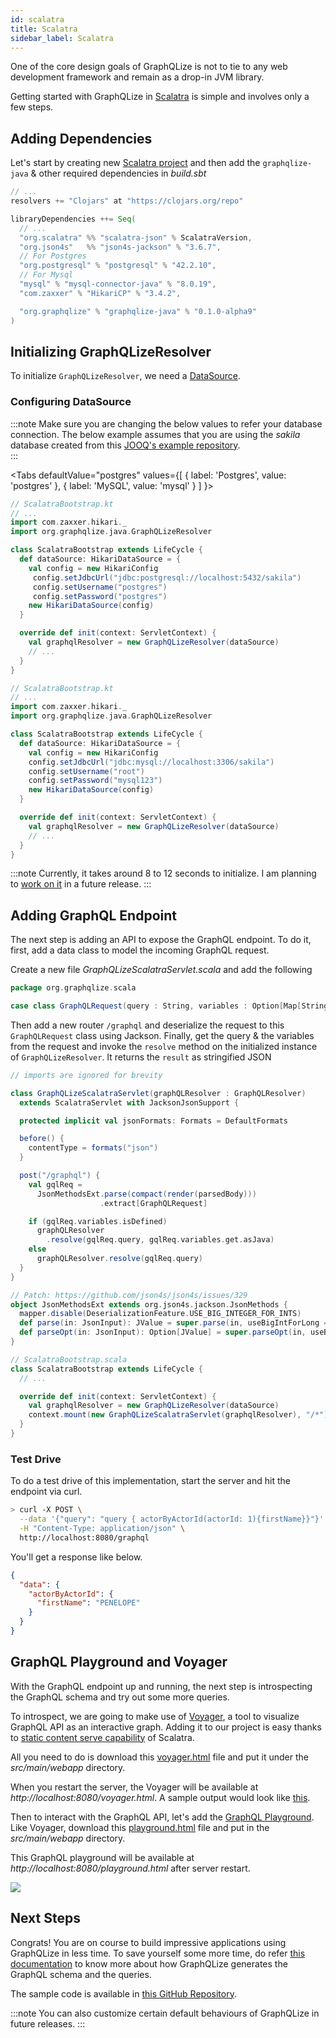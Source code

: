 ```yaml
---
id: scalatra
title: Scalatra
sidebar_label: Scalatra
---
```


One of the core design goals of GraphQLize is not to tie to any web development framework and remain as a drop-in JVM library.

Getting started with GraphQLize in [Scalatra](https://scalatra.org/) is simple and involves only a few steps.

## Adding Dependencies

Let's start by creating new [Scalatra project](https://scalatra.org/getting-started/first-project.html) and then add the `graphqlize-java` & other required dependencies in _build.sbt_

```scala {2,14}
// ...
resolvers += "Clojars" at "https://clojars.org/repo"

libraryDependencies ++= Seq(
  // ...
  "org.scalatra" %% "scalatra-json" % ScalatraVersion,
  "org.json4s"   %% "json4s-jackson" % "3.6.7",
  // For Postgres
  "org.postgresql" % "postgresql" % "42.2.10",
  // For Mysql
  "mysql" % "mysql-connector-java" % "8.0.19",
  "com.zaxxer" % "HikariCP" % "3.4.2",

  "org.graphqlize" % "graphqlize-java" % "0.1.0-alpha9"
)
```

## Initializing GraphQLizeResolver

To initialize `GraphQLizeResolver`, we need a [DataSource](https://docs.oracle.com/javase/7/docs/api/javax/sql/DataSource.html).

### Configuring DataSource

:::note
Make sure you are changing the below values to refer your database connection. The below example assumes that you are using the _sakila_ database created from this [JOOQ's example repository](https://github.com/jOOQ/jOOQ/tree/master/jOOQ-examples/Sakila).  
:::


<Tabs
  defaultValue="postgres"
  values={[
    { label: 'Postgres', value: 'postgres' },
    { label: 'MySQL', value: 'mysql' }
  ]
}>
<TabItem value="postgres">

```scala {16}
// ScalatraBootstrap.kt
// ...
import com.zaxxer.hikari._
import org.graphqlize.java.GraphQLizeResolver

class ScalatraBootstrap extends LifeCycle {
  def dataSource: HikariDataSource = {
    val config = new HikariConfig
     config.setJdbcUrl("jdbc:postgresql://localhost:5432/sakila")
     config.setUsername("postgres")
     config.setPassword("postgres")
    new HikariDataSource(config)
  }

  override def init(context: ServletContext) {
    val graphqlResolver = new GraphQLizeResolver(dataSource)
    // ...
  }
}
```

</TabItem>
<TabItem value="mysql">

```scala {16}
// ScalatraBootstrap.kt
// ...
import com.zaxxer.hikari._
import org.graphqlize.java.GraphQLizeResolver

class ScalatraBootstrap extends LifeCycle {
  def dataSource: HikariDataSource = {
    val config = new HikariConfig
    config.setJdbcUrl("jdbc:mysql://localhost:3306/sakila")
    config.setUsername("root")
    config.setPassword("mysql123")
    new HikariDataSource(config)
  }

  override def init(context: ServletContext) {
    val graphqlResolver = new GraphQLizeResolver(dataSource)
    // ...
  }
}
```

</TabItem>
</Tabs>

:::note
Currently, it takes around 8 to 12 seconds to initialize. I am planning to [work on it](https://github.com/graphqlize/graphqlize/issues/48) in a future release.
:::

## Adding GraphQL Endpoint

The next step is adding an API to expose the GraphQL endpoint. To do it, first, add a data class to model the incoming GraphQL request.

Create a new file _GraphQLizeScalatraServlet.scala_ and add the following

```scala
package org.graphqlize.scala

case class GraphQLRequest(query : String, variables : Option[Map[String, Object]])
```

Then add a new router `/graphql` and deserialize the request to this `GraphQLRequest` class using Jackson. Finally, get the query & the variables from the request and invoke the `resolve` method on the initialized instance of `GraphQLizeResolver`. It returns the `result` as stringified JSON

```scala {3,17-21}
// imports are ignored for brevity 

class GraphQLizeScalatraServlet(graphQLResolver : GraphQLResolver) 
  extends ScalatraServlet with JacksonJsonSupport {

  protected implicit val jsonFormats: Formats = DefaultFormats

  before() {
    contentType = formats("json")
  }

  post("/graphql") {
    val gqlReq = 
      JsonMethodsExt.parse(compact(render(parsedBody)))
                    .extract[GraphQLRequest]

    if (gqlReq.variables.isDefined)
      graphQLResolver
        .resolve(gqlReq.query, gqlReq.variables.get.asJava)
    else
      graphQLResolver.resolve(gqlReq.query)
  }
}

// Patch: https://github.com/json4s/json4s/issues/329
object JsonMethodsExt extends org.json4s.jackson.JsonMethods {
  mapper.disable(DeserializationFeature.USE_BIG_INTEGER_FOR_INTS)
  def parse(in: JsonInput): JValue = super.parse(in, useBigIntForLong = false)
  def parseOpt(in: JsonInput): Option[JValue] = super.parseOpt(in, useBigIntForLong = false)
}
```

```scala {7}
// ScalatraBootstrap.scala
class ScalatraBootstrap extends LifeCycle {
  // ...

  override def init(context: ServletContext) {
    val graphqlResolver = new GraphQLizeResolver(dataSource)
    context.mount(new GraphQLizeScalatraServlet(graphqlResolver), "/*")
  }
}
```

### Test Drive

To do a test drive of this implementation, start the server and hit the endpoint via curl.

```bash
> curl -X POST \
  --data '{"query": "query { actorByActorId(actorId: 1){firstName}}"}' \
  -H "Content-Type: application/json" \
  http://localhost:8080/graphql
```

You'll get a response like below.

```json
{
  "data": {
    "actorByActorId": {
      "firstName": "PENELOPE"
    }
  }
}
```

## GraphQL Playground and Voyager

With the GraphQL endpoint up and running, the next step is introspecting the GraphQL schema and try out some more queries. 

To introspect, we are going to make use of [Voyager](https://github.com/APIs-guru/graphql-voyager), a tool to visualize GraphQL API as an interactive graph. Adding it to our project is easy thanks to [static content serve capability](https://scalatra.org/getting-started/project-structure.html) of Scalatra. 

All you need to do is download this [voyager.html](https://github.com/graphqlize/graphqlize-demo/blob/master/scala/scalatra-graphqlize-demo-web-app/src/main/webapp/voyager.html) file and put it under the _src/main/webapp_ directory. 

When you restart the server, the Voyager will be available at _http://localhost:8080/voyager.html_. A sample output would look like [this](https://www.graphqlize.org/html/sakila-voyager.html).

Then to interact with the GraphQL API, let's add the [GraphQL Playground](https://github.com/prisma-labs/graphql-playground). Like Voyager, download this [playground.html](https://github.com/graphqlize/graphqlize-demo/blob/master/scala/scalatra-graphqlize-demo-web-app/src/main/webapp/playground.html) file and put in the _src/main/webapp_ directory. 

This GraphQL playground will be available at _http://localhost:8080/playground.html_ after server restart. 

![](/img/graphql-playground.png)

## Next Steps

Congrats! You are on course to build impressive applications using GraphQLize in less time. To save yourself some more time, do refer [this documentation](/docs/graphql_schema/types-and-fields) to know more about how GraphQLize generates the GraphQL schema and the queries. 

The sample code is available in [this GitHub Repository](https://github.com/graphqlize/graphqlize-demo/tree/master/scala/scalatra-graphqlize-demo-web-app).

:::note
You can also customize certain default behaviours of GraphQLize in future releases.
:::

